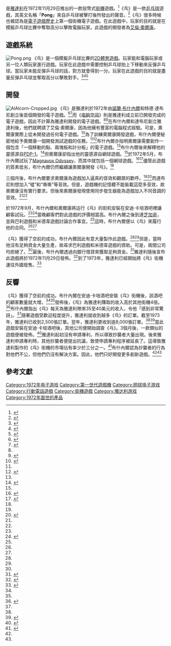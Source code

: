 {{expand english|time=2020-11-29T08:47:50+00:00}}

{{NoteTA
| G1 = Games
}}
{{Infobox VG
| title= 乓
| english = Pong
| image = File:PongVideoGameCabinet.jpg
| caption= 运行《乓》的街机
| publisher= [[雅達利|雅達利]]
| developer= 雅達利
| designer= [[艾倫·奧爾康|艾倫·奧爾康]]
| series= 《乓》
| released= 1972年11月29日
| genre = [[體育遊戲|體育]]
| platforms=[[街機遊戲|街機]]
| cabinet= 直立
| cpu= [[電子元件|分立器件]]
| sound= [[單聲道|單聲道]]
| display= 垂直方向、[[黑白|黑白]][[位圖|位圖]]顯示，標準分辨率
}}

{{vgname|乓|en=Pong}}是[[雅達利|雅達利]]在1972年11月29日推出的一款投幣式[[街機|街機]]遊戲。<ref name="pong-story">{{cite web | url = http://www.pong-story.com/atpong1.htm | title = Atari PONG - The first steps | last = Winter | first = David | work = pong-story.com | accessdate = 2007-05-26 | archive-date = 2006-02-13 | archive-url = https://web.archive.org/web/20060213142358/http://www.pong-story.com/atpong1.htm | dead-url = no }}</ref>《乓》是一款[[乒乓球|乒乓球]]遊戲，其英文名稱「'''Pong'''」來自乒乓球被擊打後所發出的聲音。<ref name="samhart">{{cite web | url = http://www.samhart.com/vgh/first/atpongarc.shtml | title = Atari Pong (Arcade Version) | accessdate = 2007-01-12 | last = Hart | first = Sam | deadurl = yes | archiveurl = https://web.archive.org/web/20070401070209/http://www.samhart.com/vgh/first/atpongarc.shtml | archivedate = 2007-04-01 }}</ref>《乓》很多時候也被認為是[[電子遊戲歷史|電子遊戲歷史]]上第一個街機電子遊戲。在此遊戲中，玩家的目的就是在模擬乒乓球比賽中奪取高分以擊敗電腦玩家。此遊戲的開發者為[[艾倫·奧爾康|艾倫·奧爾康]]。

==遊戲系統==
[[File:Pong.png|thumb]]
《乓》是一個模擬乒乓球比賽的[[2D電腦圖形|2D]][[體育遊戲|體育遊戲]]。玩家能和電腦玩家或另一位人類玩家進行遊戲。玩家在此遊戲中需要控制乒乓球拍上下移動來反彈乒乓球。當玩家未能反彈乒乓球的話，對方就會得到一分。玩家在此遊戲的目的就是盡量反彈乒乓球並奪取高分以擊敗對手。<ref>{{cite web| url = http://www.klov.com/game_detail.php?game_id=9074| title = Pong| publisher = [[Killer_List_of_Videogames|Killer List of Videogames]]| accessdate = 2008-10-22| archive-date = 2008-12-06| archive-url = https://web.archive.org/web/20081206183952/http://www.klov.com/game_detail.php?game_id=9074| dead-url = no}}</ref><ref name="Fever">{{cite book| title = Arcade Fever: The Fan's Guide to The Golden Age of Video Games| first = John| last = Sellers| chapter = Pong | pages = 16–17| publisher = [[Running_Press|Running Press]]| isbn = 0-7624-0937-1|date=August 2001}}</ref><ref name="Ultimate-2">{{cite book| title = Ultimate History of Video Games| url = https://archive.org/details/ultimatehistoryv00kent| first = Steven| last = Kent| pages = [https://archive.org/details/ultimatehistoryv00kent/page/n55 40]–43| chapter = And Then There Was Pong| publisher = [[Three_Rivers_Press|Three Rivers Press]]| isbn = 0-7615-3643-4| year = 2001}}</ref>

==開發==
[[File:AlAlcorn-Cropped.jpg|thumb]]
《乓》是雅達利於1972年由[[諾蘭·布什內爾|諾蘭·布什內爾]]和特德·達布尼創立後首個開發的電子遊戲。<ref name="PriceGuide-1">{{cite book| title = Official Price Guide to Classic Video Games| url = https://archive.org/details/officialpricegui00davi| first = David| last = Ellis| pages = [https://archive.org/details/officialpricegui00davi/page/3 3]–4| chapter = A Brief History of Video Games| publisher = [[Random_House|Random House]]| isbn = 0-375-72038-3| year = 2004}}</ref><ref name="Ultimate-3">{{cite book| title = Ultimate History of Video Games| url = https://archive.org/details/ultimatehistoryv00kent| first = Steven| last = Kent| pages = [https://archive.org/details/ultimatehistoryv00kent/page/n53 38]–39| chapter = And Then There Was Pong| publisher = Three Rivers Press| isbn = 0-7615-3643-4| year = 2001}}</ref>而《[[电脑空间|电脑空间]]》則是雅達利成立前已開發完成的電子遊戲，因此不計算為雅達利開發的電子遊戲。<ref name="Ultimate-2"/><ref name="Ultimate-1">{{cite book| title = Ultimate History of Video Games| url = https://archive.org/details/ultimatehistoryv00kent| first = Steven| last = Kent| pages = [https://archive.org/details/ultimatehistoryv00kent/page/n49 34]–35| chapter = Father of the Industry| publisher = Three Rivers Press| isbn = 0-7615-3643-4| year = 2001}}</ref>在布什內爾和達布尼創立雅達利後，他們就聘請了艾倫·奧爾康，因為他擁有豐富的電腦程式經驗。可是，奧爾康實際上從未開發過任何電子遊戲。<ref name="AlcornInterview">{{cite web| url = http://retro.ign.com/articles/858/858351p1.html| title = Al Alcorn Interview| first = Cam| last = Shea| publisher = [[IGN|IGN]]| date = 2008-03-10| accessdate = 2008-10-13| archive-date = 2012-02-10| archive-url = https://web.archive.org/web/20120210151258/http://retro.ign.com/articles/858/858351p1.html}}</ref>為了訓練奧爾康開發遊戲，布什內爾便秘密地給予奧爾康一個開發測試遊戲的任務。<ref name="AlcornInterview"/><ref name="AmerHert">{{Cite web |url=http://www.americanheritage.com/people/articles/web/20061129-pong-video-games-nolan-bushnell-atari-al-alcorn-nintendo.shtml |title=The Mother of All Video Games |publisher=''[[American_Heritage_(magazine)|American Heritage]]'' |first=David |last=Rapp |date=2006-11-29 |accessdate=2008-10-25 |deadurl=yes |archiveurl=https://web.archive.org/web/20080517011435/http://www.americanheritage.com/people/articles/web/20061129-pong-video-games-nolan-bushnell-atari-al-alcorn-nintendo.shtml |archivedate=2008-05-17 }}</ref>布什內爾亦指明奧爾康需要創作一個包含「一個移動的點、兩塊板和計分板」的電子遊戲。<ref name="AlcornInterview"/>布什內爾後來解釋他的靈感源自[[PDP-1|PDP-1]]。<ref name="GI-215">{{cite journal| magazine = Game Informer| publisher = GameStop| title = The Father of the Game Industry Returns to Atari| first = Matt| last = Helgeson| issue = 215| page = 39|date=March 2011}}</ref>但奧爾康卻指出他的靈感源自網球遊戲。<ref name="AlcornInterview"/>於1972年5月，布什內爾試玩了[[Magnavox_Odyssey|Magnavox Odyssey]]，而其中就包括一個網球遊戲。<ref name="RB-History">{{cite web| url = http://www.ralphbaer.com/video_game_history.htm| title = Video game history| publisher = R. H. Baer Consultants| year = 1998| accessdate = 2008-10-22| archive-date = 2011-12-23| archive-url = https://web.archive.org/web/20111223011401/http://www.ralphbaer.com/video_game_history.htm| dead-url = no}}</ref><ref name="visit">{{cite book | last = Baer| first = Ralph| authorlink = Ralph H. Baer| title =Video Games: In The Beginning | publisher = Rolenta Press| location = New Jersey, USA| page = 81| isbn= 0-9643848-1-7 |date=April 2005}}</ref>儘管此遊戲的質素低劣，布什內爾仍然繼續讓奧爾康開發《乓》。<ref name="GI-215"/>

三個月後，布什內爾要求奧爾康為遊戲加入逼真的音效和觀眾的歡呼。<ref name="AlcornInterview"/><ref name="ArtOfGameWorlds">{{cite book| title = The Art of Game Worlds| url = https://archive.org/details/artofgameworlds0000morr| first = Dave| last = Morris| page = [https://archive.org/details/artofgameworlds0000morr/page/166 166]| chapter = Funky Town| publisher = [[HarperCollins|HarperCollins]]| isbn = 0-06-072430-7| year = 2004}}</ref>而達布尼則想加入“噓”和“嘶嘶”等音效。但是，遊戲機的記憶體不能裝載這麼多音效，故奧爾康沒有實行要求。但後來奧爾康發現使用同步發生器能為遊戲加入不同音調的音效。<ref name="Ultimate-2"/><ref name="AlcornInterview"/>

於1972年9月，布什內爾和奧爾康將运行《乓》的街机安裝在安迪·卡培酒吧裡讓顧客試玩。<ref name="Ultimate-3"/><ref name="Ultimate-4">{{cite book| title = Ultimate History of Video Games| url = https://archive.org/details/ultimatehistoryv00kent| first = Steven| last = Kent| pages = [https://archive.org/details/ultimatehistoryv00kent/page/n58 43]–45| chapter = And Then There Was Pong| publisher = Three Rivers Press| isbn = 0-7615-3643-4| year = 2001}}</ref>當晚顧客們對此遊戲的評價相當高。布什內爾之後到達[[芝加哥|芝加哥]]，並與巴利遊戲和米德韋遊戲討論合作事宜。<ref name="Ultimate-4"/>這時，布什內爾便以《乓》來履行他的合同。<ref name="Ultimate-2"/><ref name="PriceGuide-1"/>

《乓》獲得了空前的成功，布什內爾因此有意大量製作此遊戲。<ref name="PriceGuide-1"/><ref name="Ultimate-4"/>但是，當時他沒有足夠資金大量生產，故尋求巴利遊戲和米德韋遊戲的資助。可是，兩間公司均拒絕了。<ref name="Ultimate-4"/>最後，布什內爾透過向銀行借貸來獲取足夠資金。<ref name="Ultimate-5">{{cite book| title = Ultimate History of Video Games| url = https://archive.org/details/ultimatehistoryv00kent| first = Steven| last = Kent| pages = [https://archive.org/details/ultimatehistoryv00kent/page/n65 50]–53| chapter = The King and Court| publisher = Three Rivers Press| isbn = 0-7615-3643-4| year = 2001}}</ref>雅達利隨後宣布此遊戲將於1972年11月29日發佈。<ref>{{cite web|url=http://www.computerhistory.org/tdih/November/29/|title=This Day in History: November 29|publisher=[[Computer_History_Museum|Computer History Museum]]|accessdate=28 November 2011|archive-date=2018-01-03|archive-url=https://web.archive.org/web/20180103230403/http://www.computerhistory.org/tdih/november/29/|dead-url=no}}</ref>到了1973年，雅達利已經開始將《乓》街機運往外國發售。<ref name="Ultimate-6">{{cite book| title = Ultimate History of Video Games| url = https://archive.org/details/ultimatehistoryv00kent| first = Steven| last = Kent| page = [https://archive.org/details/ultimatehistoryv00kent/page/n89 74]| chapter = The Jackals| publisher = Three Rivers Press| isbn = 0-7615-3643-4| year = 2001}}</ref>

==反響==
《乓》獲得了空前的成功。布什內爾在安迪·卡培酒吧安裝《乓》街機後，該酒吧的顧客數量就大增。<ref name="PriceGuide-1"/><ref name="Ultimate-4"/>發佈後，《乓》為雅達利賺取的收入高於其他街機4倍。<ref name="Ultimate-8">{{cite book| title = Ultimate History of Video Games| url = https://archive.org/details/ultimatehistoryv00kent| first = Steven| last = Kent| pages = [https://archive.org/details/ultimatehistoryv00kent/page/n68 53]–54| chapter = The King and Court| publisher = Three Rivers Press| isbn = 0-7615-3643-4| year = 2001}}</ref>布什內爾指出《乓》每天為雅達利帶來35至40美元的收入，令他「感到非常驚訝」。<ref name="GI-215"/>隨著遊戲受歡迎程度提升，雅達利就收到越多《乓》的訂單。截至1973年，雅達利已收到2,500張訂單。翌年，雅達利更收到逾8,000張訂單。<ref name="Ultimate-8"/><ref name="PriceGuide-5">{{cite book| title = Official Price Guide to Classic Video Games| url = https://archive.org/details/officialpricegui00davi| first = David| last = Ellis| page = [https://archive.org/details/officialpricegui00davi/page/400 400]| chapter = Arcade Classics| publisher = Random House| isbn = 0-375-72038-3| year = 2004}}</ref>當此遊戲安裝在安迪·卡培酒吧後，其他公司便開始調查《乓》。3個月後，一款類似的遊戲便被發佈。<ref name="Ultimate-9">{{cite book| title = Ultimate History of Video Games| url = https://archive.org/details/ultimatehistoryv00kent| first = Steven| last = Kent| pages = [https://archive.org/details/ultimatehistoryv00kent/page/n75 60]–61| chapter = The Jackals| publisher = Three Rivers Press| isbn = 0-7615-3643-4| year = 2001}}</ref>雅達利起初沒有申請專利，所以導致抄襲者大量出現。後來雅達利申請專利時，其他抄襲者便提出抗議，致使申請專利程序被延長了。這導致雅達利製作的《乓》街機的市場佔有率少於三分之一。<ref name="Ultimate-10">{{cite book| title = Ultimate History of Video Games| url = https://archive.org/details/ultimatehistoryv00kent| first = Steven| last = Kent| page = [https://archive.org/details/ultimatehistoryv00kent/page/n73 58]| chapter = The King and Court| publisher = Three Rivers Press| isbn = 0-7615-3643-4| year = 2001}}</ref>布什內爾認為抄襲者的行為對他們不公，但他們仍沒有解決方案。因此，他們只好開發更多創新遊戲。<ref name="Ultimate-9"/><ref name="Ultimate-10"/>

== 參考文獻 ==

{{reflist|2}}

{{第一世代遊戲機}}
{{电视游戏机}}

{{Authority control}}

{{DEFAULTSORT:Pong}}
[[Category:1972年电子游戏|Category:1972年电子游戏]]
[[Category:第一世代遊戲機|Category:第一世代遊戲機]]
[[Category:网球电子游戏|Category:网球电子游戏]]
[[Category:行動電話遊戲|Category:行動電話遊戲]]
[[Category:街機遊戲|Category:街機遊戲]]
[[Category:雅达利游戏|Category:雅达利游戏]]
[[Category:1972年面世的產品|Category:1972年面世的產品]]